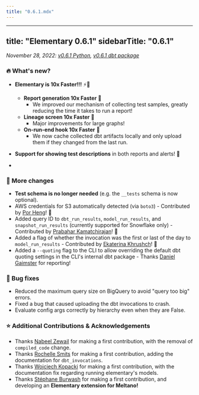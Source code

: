 ```yaml
---
title: "0.6.1.mdx"
---
```


---
title: "Elementary 0.6.1"
sidebarTitle: "0.6.1"
---

_November 28, 2022: [v0.6.1 Python](https://github.com/elementary-data/elementary/releases/tag/v0.6.1), [v0.6.1 dbt package](https://github.com/elementary-data/dbt-data-reliability/releases/tag/0.6.1)_

### 🔥 What's new?

- **Elementary is 10x Faster!!!** ⚡️🏃‍

  - **Report generation 10x Faster** 💪
    - We improved our mechanism of collecting test samples, greatly reducing the time it takes to run a report!
  - **Lineage screen 10x Faster** 💪
    - Major improvements for large graphs!
  - **On-run-end hook 10x Faster** 💪
    - We now cache collected dbt artifacts locally and only upload them if they changed from the last run.

- **Support for showing test descriptions** in both reports and alerts! 📃
-

### 💫 More changes

- **Test schema is no longer needed** (e.g. the `__tests` schema is now optional).
- AWS credentials for S3 automatically detected (via `boto3`) - Contributed by [Por Heng](https://github.com/pei0804)! 🎉
- Added query ID to `dbt_run_results`, `model_run_results`, and `snapshot_run_results` (currently supported for Snowflake only) - Contributed by [Prabahar Kamatchirajan](https://github.com/kkprab)! 🎉
- Added a flag of whether the invocation was the first or last of the day to `model_run_results` - Contributed by [Ekaterina Khrushch](https://github.com/eKatia)! 🎉
- Added a `--quoting` flag to the CLI to allow overriding the default dbt quoting settings in the CLI's internal dbt package - Thanks [Daniel Gaimster](https://github.com/gtmehrer) for reporting!

### 🐞 Bug fixes

- Reduced the maximum query size on BigQuery to avoid "query too big" errors.
- Fixed a bug that caused uploading the dbt invocations to crash.
- Evaluate config args correctly by hierarchy even when they are False.

### ⭐️ Additional Contributions & Acknowledgements

- Thanks [Nabeel Zewail](https://github.com/nzewail) for making a first contribution, with the removal of `compiled_code` change.
- Thanks [Rochelle Smits](https://github.com/smitsrr) for making a first contribution, adding the documentation for `dbt_invocations`.
- Thanks [Wojciech Kopacki](https://github.com/kopackiw) for making a first contribution, with the documentation fix regarding running elementary's models.
- Thanks [Stéphane Burwash](https://github.com/SBurwash) for making a first contribution, and developing an **Elementary extension for Meltano!**
